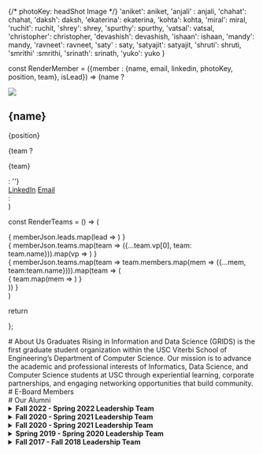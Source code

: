 
{/* photoKey: headShot Image */}
'aniket': aniket,
'anjali' : anjali,
'chahat': chahat,
'daksh': daksh,
'ekaterina': ekaterina,
'kohta': kohta,
'miral': miral,
'ruchit': ruchit,
'shrey': shrey,
'spurthy': spurthy,
'vatsal': vatsal,
'christopher': christopher,
'devashish': devashish,
'ishaan': ishaan,
'mandy': mandy,
'ravneet': ravneet,
'saty' : saty,
'satyajit': satyajit,
'shruti': shruti,
'smrithi' :smrithi,
'srinath': srinath,
'yuko': yuko
}


const RenderMember = ({member : {name, email, linkedin, photoKey, position, team}, isLead}) => (name ?
  <div className={`member flex flex-col ${isLead ? 'w-full md:w-1/2 sm:w-full' : 'w-full md:w-1/4 sm:w-full'} justify-between`}>
    <div className={`photo w-1/1 aspect-square`}>
      <img src ={photoMap[photoKey]}/>
    </div>
    <div className={'details flex flex-col'}>
      <div className={'personal flex flex-col px-3 py-2'}>
        <h2 className={`name ${isLead ? 'text-[18px] sm:w-full' : 'text-[16px] sm:w-full'}`}>{name}</h2>
        <p className={'position mb-0'}>{position}</p>
        {team ? <p className={'text-sm mb-0'}>{team}</p> : ''}
      </div>
      <div className={'socials flex flex-row justify-start gap-2 py-2 bg-gray-50 px-3 border-0 border-t-2 border-solid border-gray-100 text-sm'}> 
        <a className={'linkedin text-cyan-500'} href={linkedin} target={'_blank'}>LinkedIn</a>
        <a className={'emailext-black'} href={`mailto:${email}`} target={'_blank'}>Email</a>
      </div>
    </div>
  </div>:
  <div className={`member flex flex-col ${isLead ? 'w-full md:w-1/2 sm:w-full' : 'w-full md:w-1/4 sm:w-full'} justify-between`}>
  </div>
)

const RenderTeams = () => (
  <div className={'team'}>
    <div className={'leads flex flex-col md:flex-row justify-center gap-10'}>
    {
      memberJson.leads.map(lead => <RenderMember member={lead} isLead={true}/>)
    }
    </div>
    <div className={'vps flex flex-col md:flex-row justify-between'}>
    {
      memberJson.teams.map(team => ({...team.vp[0], team: team.name})).map(vp => <RenderMember member={vp}/>)
    }
    </div>
    {
      memberJson.teams.map(team => team.members.map(mem => ({...mem, team:team.name}))).map(team => (
        <div className='team flex flex-col md:flex-row justify-start'>
        {
          team.map(mem => <RenderMember member={mem}/>)
        }
        </div>
      ))
    }
    <div className={'vp'}>
    </div>
  </div>
)

return <div><RenderTeams/></div>
};

<div style={{padding: "15px"}}/>
# About Us
Graduates Rising in Information and Data Science (GRIDS) is the first graduate student organization within the USC Viterbi School of Engineering’s Department of Computer Science. Our mission is to advance the academic and professional interests of Informatics, Data Science, and Computer Science students at USC through experiential learning, corporate partnerships, and engaging networking opportunities that build community.

<div style={{padding: "15px"}}/>
# E-Board Members
<MemberList> </MemberList>

<div style={{padding: "15px"}}/>
# Our Alumni

<details>
<summary>
  <strong> Fall 2022 - Spring 2022 Leadership Team </strong>
</summary>
[Prashant Singh](https://www.linkedin.com/in/prashant3141/) - President

[Satwant Singh](https://www.linkedin.com/in/satwant-singh201/) - Vice President of Tech

[Mridul Jhawar](https://www.linkedin.com/in/mridul-jhawar/) - Vice President of Outreach

[Jonathan Farrell Kusuma](https://www.linkedin.com/in/joekusuma/) - Vice President of Marketing
</details>

<details>
  <summary>
   <strong> Fall 2020 - Spring 2021 Leadership Team </strong>
  </summary>
    
  [Madeleine Thompson](https://www.linkedin.com/in/madeleine-jane-thompson/) - Co-President

  [Megan Josep](https://www.linkedin.com/in/megjosep/) - Co-President

  [Matthew Fishman](https://www.linkedin.com/in/matthew-fishman/) - Vice President of Outreach & External Affairs

  [Jonathan Lal](https://www.linkedin.com/in/JonnyLal/) - Vice President of Technical Development

  [Erin Szeto](https://www.linkedin.com/in/erinszeto/) - Vice President of Marketing & Digital Media
</details>

<details>
  <summary>
   <strong> Fall 2020 - Spring 2021 Leadership Team </strong>
  </summary>
  [Haripriya Dharmala](https://www.linkedin.com/in/haripriya-dharmala/) - President

  [Abhivineet Veeraghanta](https://www.linkedin.com/in/abhivineet/) - Head of Community

  [Iris Liu](https://iris-liu.com) - Head of Technical Development

  [Henry Nghiem](https://www.linkedin.com/in/huy-tran-nghiem/) - Head of Programs

  [Madeleine Thompson](https://www.linkedin.com/in/madeleine-jane-thompson/) - Head of Social Media

  [Megan Josep](https://www.linkedin.com/in/megjosep/) - Head of Outreach

  [Sanjiv Soni](https://www.sanjivsoni.com) - Head of Technical Development
</details>

<details>
  <summary>
   <strong> Spring 2019 - Spring 2020 Leadership Team </strong>
  </summary>
  [Samar Haider](https://www.linkedin.com/in/samarhaider) - President

  [Allen Kim](https://www.linkedin.com/in/allenbkim) - Head of Community

  [Adam Vaccaro](https://www.linkedin.com/in/advaccaro) - Head of Technical Development

  [Nikhit Mago](https://www.linkedin.com/in/nikhitmago) - Technical Mentor

  [Yeji Shin](https://www.linkedin.com/in/yejishin) - Head of Communications

  [Isha Patil](https://www.linkedin.com/in/ishapatil07) - Community Ambassador

  [Malika Seth](https://www.linkedin.com/in/malika-seth-090b69144/) - Head of Social Media
</details>

<details>
  <summary>
   <strong>Fall 2017 - Fall 2018 Leadership Team </strong>
  </summary>
  [Seun Deleawe](https://urldefense.com/v3/__https://www.linkedin.com/in/seundeleawe/__;!!LIr3w8kk_Xxm!8JSBYbNgiUrfESaDNf3XY7f28lMmmW1ctFtAtBy4DuGair4lS0LmsGZibc4WyUs$) - Founder and President

  _Seun founded GRIDS in Fall 2017. This effort included naming the organization, defining the mission, designing the logo, socializing the idea with Viterbi faculty/staff, and registering GRIDS as a USC Recognized Student Organization (RSO)._

  [Fay Qiu](https://urldefense.com/v3/__https://www.linkedin.com/in/fay-qiu-28409292/__;!!LIr3w8kk_Xxm!8JSBYbNgiUrfESaDNf3XY7f28lMmmW1ctFtAtBy4DuGair4lS0LmsGZiolAxX7Q$) - Head of Programs

  [Sandeep Venkatesh](https://urldefense.com/v3/__https://www.linkedin.com/in/rvsandeep/__;!!LIr3w8kk_Xxm!8JSBYbNgiUrfESaDNf3XY7f28lMmmW1ctFtAtBy4DuGair4lS0LmsGZi0FqnMJo$) - Head of Community Relations

  [Adam Vaccaro](https://www.linkedin.com/in/advaccaro) - Head of Technical Development
</details>





